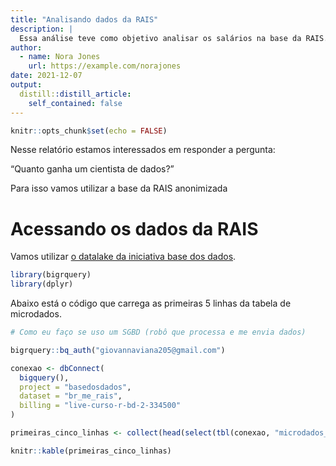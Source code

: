 ```yaml
---
title: "Analisando dados da RAIS"
description: |
  Essa análise teve como objetivo analisar os salários na base da RAIS. Esse projeto foi feito na Semana Data Science na Prática da Curso-R.
author:
  - name: Nora Jones
    url: https://example.com/norajones
date: 2021-12-07
output:
  distill::distill_article:
    self_contained: false
---
```



```r
knitr::opts_chunk$set(echo = FALSE)
```

Nesse relatório estamos interessados em responder a pergunta:

"Quanto ganha um cientista de dados?"

Para isso vamos utilizar a base da RAIS anonimizada

# Acessando os dados da RAIS

Vamos utilizar [o datalake da iniciativa base dos dados](https://basedosdados.org).



```r

library(bigrquery)
library(dplyr)

```

Abaixo está o código que carrega as primeiras 5 linhas da tabela de microdados.

```r

# Como eu faço se uso um SGBD (robô que processa e me envia dados)

bigrquery::bq_auth("giovannaviana205@gmail.com")

conexao <- dbConnect(
  bigquery(),
  project = "basedosdados",
  dataset = "br_me_rais",
  billing = "live-curso-r-bd-2-334500"
)

primeiras_cinco_linhas <- collect(head(select(tbl(conexao, "microdados_vinculos"), everything()), 5))

knitr::kable(primeiras_cinco_linhas)

```



